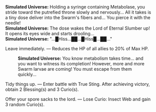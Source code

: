 {{Dialogue Start}}
:'''Simulated Universe:''' Holding a syringe containing Metabolase, you stride toward the putrefied throne slowly and nervously... All it takes is a tiny dose deliver into the Swarm's fibers and... You pierce it with the needle!
:'''Simulated Universe:''' The dose wakes the Lord of Eternal Slumber up! It opens its eyes wide and starts drooling...
:'''Simulated Universe:''' "...█Hiss...██...█Hiss█...██..."
:{{DIcon|Star}} Leave immediately. &mdash; Reduces the HP of all allies to 20% of Max HP.
::'''Simulated Universe:''' You know metabolism takes time... and you want to witness its completion! However, more and more Swarm larvae are coming! You must escape from them quickly...
:{{DIcon|Star}} Tidy things up. &mdash; Enter battle with True Sting. After achieving victory, obtain 2 Blessing(s) and 3 Curio(s).
:{{DIcon|Star}} Offer your spore sacks to the lord. &mdash; Lose Curio: Insect Web and gain 3 random Curio(s).
{{Dialogue End}}